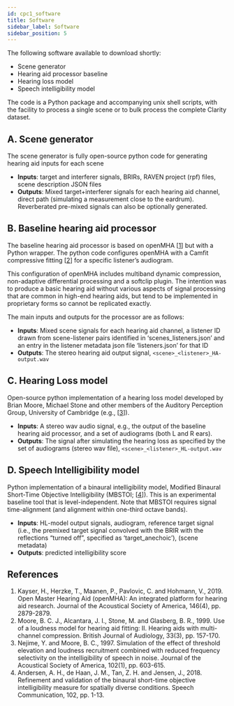 ```yaml
---
id: cpc1_software
title: Software
sidebar_label: Software
sidebar_position: 5
---
```


The following software available to download shortly:

- Scene generator
- Hearing aid processor baseline
- Hearing loss model
- Speech intelligibility model

The code is a Python package and accompanying unix shell scripts, with the facility to process a single scene or to bulk process the complete Clarity dataset.

## A. Scene generator

The scene generator is fully open-source python code for generating hearing aid inputs for each scene

- **Inputs**: target and interferer signals, BRIRs, RAVEN project (rpf) files, scene description JSON files
- **Outputs**: Mixed target+interferer signals for each hearing aid channel, direct path (simulating a measurement close to the eardrum). Reverberated pre-mixed signals can also be optionally generated.

## B. Baseline hearing aid processor

The baseline hearing aid processor is based on openMHA \[[1](#refs)\] but with a Python wrapper. The python code configures openMHA with a Camfit compressive fitting \[[2](#refs)\] for a specific listener’s audiogram.

This configuration of openMHA includes multiband dynamic compression, non-adaptive differential processing and a softclip plugin. The intention was to produce a basic hearing aid without various aspects of signal processing that are common in high-end hearing aids, but tend to be implemented in proprietary forms so cannot be replicated exactly.

The main inputs and outputs for the processor are as follows:

- **Inputs**: Mixed scene signals for each hearing aid channel, a listener ID drawn from scene-listener pairs identified in ‘scenes_listeners.json’ and an entry in the listener metadata json file ‘listeners.json’ for that ID
- **Outputs**: The stereo hearing aid output signal, `<scene>_<listener>_HA-output.wav`

## C. Hearing Loss model

Open-source python implementation of a hearing loss model developed by Brian Moore, Michael Stone and other members of the Auditory Perception Group, University of Cambridge (e.g., \[[3](#refs)\]).

- **Inputs**: A stereo wav audio signal, e.g., the output of the baseline hearing aid processor, and a set of audiograms (both L and R ears).
- **Outputs**:  The signal after simulating the hearing loss as specified by the set of audiograms (stereo wav file), `<scene>_<listener>_HL-output.wav`

## D. Speech Intelligibility model

Python implementation of a binaural intelligibility model, Modified Binaural Short-Time Objective Intelligibility (MBSTOI; \[[4](#refs)\]). This is an experimental baseline tool that is level-independent. Note that MBSTOI requires signal time-alignment (and alignment within one-third octave bands).

- **Inputs**:  HL-model output signals, audiogram, reference target signal (i.e., the premixed target signal convolved with the BRIR with the reflections “turned off”, specified as ‘target_anechoic’), (scene metadata)
- **Outputs**: predicted intelligibility score

<a name="refs"></a>

## References

1. Kayser, H., Herzke, T., Maanen, P., Pavlovic, C. and Hohmann, V., 2019. Open Master Hearing Aid (openMHA): An integrated platform for hearing aid research. Journal of the Acoustical Society of America, 146(4), pp. 2879-2879.
2. Moore, B. C. J., Alcantara, J. I., Stone, M. and Glasberg, B. R., 1999. Use of a loudness model for hearing aid fitting: II. Hearing aids with multi-channel compression. British Journal of Audiology, 33(3), pp. 157-170.
3. Nejime, Y. and Moore, B. C., 1997. Simulation of the effect of threshold elevation and loudness recruitment combined with reduced frequency selectivity on the intelligibility of speech in noise. Journal of the Acoustical Society of America, 102(1), pp. 603-615.
4. Andersen, A. H., de Haan, J. M., Tan, Z. H. and Jensen, J., 2018. Refinement and validation of the binaural short-time objective intelligibility measure for spatially diverse conditions. Speech Communication, 102, pp. 1-13.

